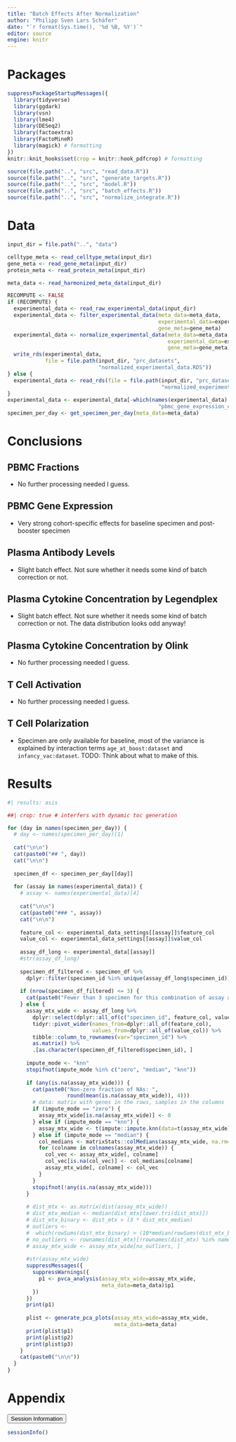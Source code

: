 ```yaml
---
title: "Batch Effects After Normalization"
author: "Philipp Sven Lars Schäfer"
date: "`r format(Sys.time(), '%d %B, %Y')`"
editor: source
engine: knitr
---
```


# Packages

```r
suppressPackageStartupMessages({
  library(tidyverse)
  library(ggdark)
  library(vsn)
  library(lme4)
  library(DESeq2)
  library(factoextra)
  library(FactoMineR)
  library(magick) # formatting
})
knitr::knit_hooks$set(crop = knitr::hook_pdfcrop) # formatting

source(file.path("..", "src", "read_data.R"))
source(file.path("..", "src", "generate_targets.R"))
source(file.path("..", "src", "model.R"))
source(file.path("..", "src", "batch_effects.R"))
source(file.path("..", "src", "normalize_integrate.R"))
```

# Data

```r
input_dir = file.path("..", "data")
```

```r
celltype_meta <- read_celltype_meta(input_dir)
gene_meta <- read_gene_meta(input_dir)
protein_meta <- read_protein_meta(input_dir)

meta_data <- read_harmonized_meta_data(input_dir)

RECOMPUTE <- FALSE
if (RECOMPUTE) {
  experimental_data <- read_raw_experimental_data(input_dir)
  experimental_data <- filter_experimental_data(meta_data=meta_data, 
                                                experimental_data=experimental_data,
                                                gene_meta=gene_meta)
  experimental_data <- normalize_experimental_data(meta_data=meta_data, 
                                                   experimental_data=experimental_data,
                                                   gene_meta=gene_meta)
  write_rds(experimental_data, 
            file = file.path(input_dir, "prc_datasets", 
                             "normalized_experimental_data.RDS"))
} else {
  experimental_data <- read_rds(file = file.path(input_dir, "prc_datasets", 
                                                 "normalized_experimental_data.RDS"))
}
experimental_data <- experimental_data[-which(names(experimental_data) ==
                                                "pbmc_gene_expression_counts")]
specimen_per_day <- get_specimen_per_day(meta_data=meta_data)
```

# Conclusions

## PBMC Fractions

- No further processing needed I guess.

## PBMC Gene Expression

- Very strong cohort-specific effects for baseline specimen and post-booster specimen

## Plasma Antibody Levels

- Slight batch effect. Not sure whether it needs some kind of batch correction or not.

## Plasma Cytokine Concentration by Legendplex

- Slight batch effect. Not sure whether it needs some kind of batch correction or not. The data distribution looks odd anyway!

## Plasma Cytokine Concentration by Olink

- No further processing needed I guess.

## T Cell Activation

- No further processing needed I guess.

## T Cell Polarization

- Specimen are only available for baseline, most of the variance is explained by interaction terms `age_at_boost:dataset` and `infancy_vac:dataset`. TODO: Think about what to make of this.

# Results

```r
#| results: asis

##| crop: true # interfers with dynamic toc generation

for (day in names(specimen_per_day)) {
  # day <- names(specimen_per_day)[1]
  
  cat("\n\n")
  cat(paste0("## ", day))
  cat("\n\n")
  
  specimen_df <- specimen_per_day[[day]]
  
  for (assay in names(experimental_data)) {
    # assay <- names(experimental_data)[4]
    
    cat("\n\n")
    cat(paste0("### ", assay))
    cat("\n\n")
    
    feature_col <- experimental_data_settings[[assay]]$feature_col
    value_col <- experimental_data_settings[[assay]]$value_col
    
    assay_df_long <- experimental_data[[assay]]
    #str(assay_df_long)
    
    specimen_df_filtered <- specimen_df %>%
      dplyr::filter(specimen_id %in% unique(assay_df_long$specimen_id))
    
    if (nrow(specimen_df_filtered) <= 3) {
      cat(paste0("Fewer than 3 specimen for this combination of assay and day available"))
    } else {
      assay_mtx_wide <- assay_df_long %>%
        dplyr::select(dplyr::all_of(c("specimen_id", feature_col, value_col))) %>%
        tidyr::pivot_wider(names_from=dplyr::all_of(feature_col), 
                           values_from=dplyr::all_of(value_col)) %>%
        tibble::column_to_rownames(var="specimen_id") %>%
        as.matrix() %>%
        .[as.character(specimen_df_filtered$specimen_id), ]
      
      impute_mode <- "knn"
      stopifnot(impute_mode %in% c("zero", "median", "knn"))
      
      if (any(is.na(assay_mtx_wide))) {
        cat(paste0("Non-zero fraction of NAs: ", 
                   round(mean(is.na(assay_mtx_wide)), 4)))
        # data: matrix with genes in the rows, samples in the columns
        if (impute_mode == "zero") {
          assay_mtx_wide[is.na(assay_mtx_wide)] <- 0
        } else if (impute_mode == "knn") {
          assay_mtx_wide <- t(impute::impute.knn(data=t(assay_mtx_wide))$data)
        } else if (impute_mode == "median") {
          col_medians <- matrixStats::colMedians(assay_mtx_wide, na.rm=TRUE)
          for (colname in colnames(assay_mtx_wide)) {
            col_vec <- assay_mtx_wide[, colname]
            col_vec[is.na(col_vec)] <- col_medians[colname]
            assay_mtx_wide[, colname] <- col_vec
          }
        }
        stopifnot(!any(is.na(assay_mtx_wide)))
      }
      
      # dist_mtx <- as.matrix(dist(assay_mtx_wide))
      # dist_mtx_median <- median(dist_mtx[lower.tri(dist_mtx)])
      # dist_mtx_binary <- dist_mtx > (3 * dist_mtx_median)
      # outliers <-
      #  which(rowSums(dist_mtx_binary) > (10*median(rowSums(dist_mtx_binary))))
      # no_outliers <- rownames(dist_mtx)[!rownames(dist_mtx) %in% names(outliers)]
      # assay_mtx_wide <- assay_mtx_wide[no_outliers, ]
      
      #str(assay_mtx_wide)
      suppressMessages({
        suppressWarnings({
          p1 <- pvca_analysis(assay_mtx_wide=assay_mtx_wide,
                              meta_data=meta_data)$p1
        })
      })
      print(p1)
      
      plist <- generate_pca_plots(assay_mtx_wide=assay_mtx_wide,
                                  meta_data=meta_data)
      print(plist$p1)
      print(plist$p2)
      print(plist$p3)
    }
    cat(paste0("\n\n"))
  }
}
```

# Appendix

<button class="accordion-button" type="button" data-bs-toggle="collapse" data-bs-target="#collapseOne" >Session Information</button><div id="collapseOne" class="accordion-collapse collapse"><div>

```r
sessionInfo()
```

</div></div>

